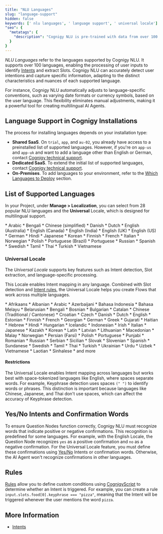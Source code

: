```yaml
---
title: "NLU Languages"
slug: "language-support"
hidden: false
keywords: [' nlu languages', ' language support', ' universal locale']
"seo": {
  "metatags": {
    "description": "Cognigy NLU is pre-trained with data from over 100 languages to accurately recognize Intents and detect Slots."
  }
}
---
```


_NLU Languages_ refer to the languages supported by Cognigy NLU. It supports over 100 languages,
enabling the processing of user inputs to identify [Intents](/ai/platform-features/nlu/intents/overview) and extract Slots.
Cognigy NLU can accurately detect user intentions and capture specific information,
adapting to the distinct characteristics and nuances of each supported language.

For instance, Cognigy NLU automatically adjusts to language-specific conventions,
such as varying date formats or currency symbols, based on the user language.
This flexibility eliminates manual adjustments, making it a powerful tool for creating multilingual AI Agents.

## Language Support in Cognigy Installations

The process for installing languages depends on your installation type:

- **Shared SaaS**. On `trial`, `app`, and `au-02`, you already have access to a preinstalled list of supported languages. However, if you're on `app-us` and `app-uk` and want to add a language other than English or German, contact [Cognigy technical support](/help/get-help).
- **Dedicated SaaS**. To extend the initial list of supported languages, contact [Cognigy technical support](/help/get-help).
- **On-Premises**. To add languages to your environment, refer to the [Which Languages to Deploy](/ai/administer/installation/migration/from-nlu-v1-to-v2-migration#choose-which-languages-to-deploy) section.

## List of Supported Languages

In your Project, under **Manage > Localization**,
you can select from 28 popular NLU languages and the **Universal** Locale,
which is designed for multilingual support. 

<Accordion title="List of Supported Languages in the UI">
  * Arabic
  * Bengali
  * Chinese (simplified)
  * Danish
  * Dutch
  * English (Australia)
  * English (Canada)
  * English (India)
  * English (UK)
  * English (US)
  * German
  * Hindi
  * Japanese
  * Korean
  * Finnish
  * French
  * Italian
  * Norwegian
  * Polish
  * Portuguese (Brazil)
  * Portuguese
  * Russian
  * Spanish
  * Swedish
  * Tamil
  * Thai
  * Turkish
  * Vietnamese
</Accordion>

### Universal Locale

The _Universal Locale_ supports key features such as Intent detection, Slot extraction, and language-specific processing.

This Locale enables Intent mapping in any language.
Combined with Slot detection and [Intent rules](/ai/platform-features/nlu/intents/rules), the Universal Locale helps you create Flows that work across multiple languages.

<Accordion title="Universal Locale">
  * Afrikaans
  * Albanian
  * Arabic
  * Azerbaijani
  * Bahasa Indonesia
  * Bahasa Melayu
  * Belarusian
  * Bengali
  * Bosnian
  * Bulgarian
  * Catalan
  * Chinese (Traditional / Cantonese)
  * Croatian
  * Czech
  * Danish
  * Dutch
  * English
  * Estonian
  * Finnish
  * French
  * Georgian
  * German
  * Greek
  * Gujarati
  * Haitian
  * Hebrew
  * Hindi
  * Hungarian
  * Icelandic
  * Indonesian
  * Irish
  * Italian
  * Japanese
  * Kazakh
  * Korean
  * Latin
  * Latvian
  * Lithuanian
  * Macedonian
  * Malay
  * Norwegian
  * Persian (Farsi)
  * Polish
  * Portuguese
  * Punjabi
  * Romanian
  * Russian
  * Serbian
  * Sicilian
  * Slovak
  * Slovenian
  * Spanish
  * Sundanese
  * Swedish
  * Tamil
  * Thai
  * Turkish
  * Ukrainian
  * Urdu
  * Uzbek
  * Vietnamese
  * Laotian
  * Sinhalese
  * and more
</Accordion>

#### Restrictions

The Universal Locale enables Intent mapping across languages but works best with space-tokenized languages like English,
where spaces separate words.
For example, Keyphrase detection uses spaces `(" ")` to identify words or phrases.
This distinction is important because languages like Chinese, Japanese, and Thai don't use spaces, which can affect the accuracy of Keyphrase detection.

## Yes/No Intents and Confirmation Words

To ensure Question Nodes function correctly, Cognigy NLU must recognize words that indicate positive or negative confirmations.
This recognition is predefined for some languages. For example, with the English Locale, the Question Node recognizes `yes` as a positive confirmation and `no` as a negative confirmation.
For the Universal Locale feature, you must define these confirmations using [Yes/No](/ai/platform-features/nlu/intents/yes-no-intents) Intents or confirmation words.
Otherwise, the AI Agent won't recognize confirmations in other languages.

## Rules

[Rules](/ai/platform-features/nlu/intents/rules) allow you to define custom conditions using [CognigyScript](/ai/platform-features/cognigyscript) to determine whether an Intent is triggered.
For example, you can create a rule `input.slots.food[0].keyphrase === "pizza"`, meaning that the Intent will be triggered whenever the user mentions the word `pizza`.

## More Information

- [Intents](/ai/platform-features/nlu/intents/overview)